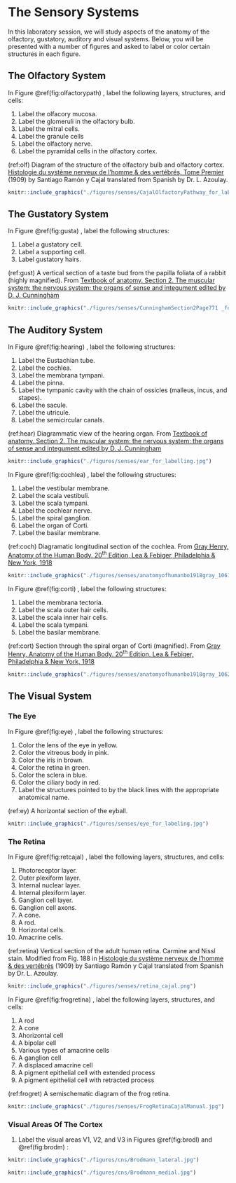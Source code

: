 # The Sensory Systems

In this laboratory session, we will study aspects of the anatomy of the olfactory, gustatory, auditory and visual systems. Below, you will be presented with a number of figures and asked to label or color certain structures in each figure.

## The Olfactory System

In Figure \@ref(fig:olfactorypath) , label the following layers, structures, and cells:

1. Label the olfacory mucosa.
1. Label the glomeruli in the olfactory bulb.
1. Label the mitral cells.
1. Label the granule cells
1. Label the olfactory nerve.
1. Label the pyramidal cells in the olfactory cortex.


(ref:olf) Diagram of the structure of the olfactory bulb and olfactory cortex. [Histologie du système nerveux de l'homme & des vertébrés, Tome Premier](https://wellcomelibrary.org/item/b2129592x#?c=0&m=0&s=0&cv=14&z=0%2C-3.48%2C1%2C8.6591) (1909) by Santiago Ramón y Cajal translated from Spanish by Dr. L. Azoulay.

```r
knitr::include_graphics("./figures/senses/CajalOlfactoryPathway_for_labeling.jpg")
```

## The Gustatory System

In Figure \@ref(fig:gusta) , label the following structures:

1. Label a gustatory cell.
1. Label a supporting cell.
1. Label gustatory hairs.

(ref:gust) A vertical section of a taste bud from the papilla foliata of a rabbit (highly magnified). From [Textbook of anatomy. Section 2. The muscular system: the nervous system: the organs of sense and integument edited by D. J. Cunningham](https://wellcomelibrary.org/item/b21271070) 


```r
knitr::include_graphics("./figures/senses/CunninghamSection2Page771 _for_labelling.jpg")
```

## The Auditory System

In Figure \@ref(fig:hearing) , label the following structures:

1. Label the Eustachian tube.
1. Label the cochlea.
1. Label the membrana tympani.
1. Label the pinna.
1. Label the tympanic cavity with the chain of ossicles (malleus, incus, and stapes).
1. Label the sacule.
1. Label the utricule.
1. Label the semicircular canals.


(ref:hear) Diagrammatic view of the hearing organ. From [Textbook of anatomy. Section 2. The muscular system: the nervous system: the organs of sense and integument edited by D. J. Cunningham](https://wellcomelibrary.org/item/b21271070) 

```r
knitr::include_graphics("./figures/senses/ear_for_labelling.jpg")
```

In Figure \@ref(fig:cochlea) , label the following structures:

1. Label the vestibular membrane.
1. Label the scala vestibuli.
1. Label the scala tympani.
1. Label the cochlear nerve.
1. Label the spiral ganglion.
1. Label the organ of Corti.
1. Label the basilar membrane.

(ref:coch) Diagramatic longitudinal section of the cochlea. From [Gray Henry, Anatomy of the Human Body. 20^th^ Edition, Lea & Febiger, Philadelphia & New York, 1918](https://archive.org/details/anatomyofhumanbo1918gray/page/n6/mode/2up) 


```r
knitr::include_graphics("./figures/senses/anatomyofhumanbo1918gray_1061_for_labelling.jpg")
```

In Figure \@ref(fig:corti) , label the following structures:

1. Label the membrana tectoria.
1. Label the scala outer hair cells.
1. Label the scala inner hair cells.
1. Label the scala tympani.
1. Label the basilar membrane.

(ref:cort) Section through the spiral organ of Corti (magnified). From [Gray Henry, Anatomy of the Human Body. 20^th^ Edition, Lea & Febiger, Philadelphia & New York, 1918](https://archive.org/details/anatomyofhumanbo1918gray/page/n6/mode/2up) 


```r
knitr::include_graphics("./figures/senses/anatomyofhumanbo1918gray_1062_for_labelling.jpg")
```

## The Visual System

### The Eye

In Figure \@ref(fig:eye) , label the following structures:

1. Color the lens of the eye in yellow. 
1. Color the vitreous body in pink. 
1. Color the iris in brown.
1. Color the retina in green.
1. Color the sclera in blue.
1. Color the ciliary body in red.
1. Label the structures pointed to by the black lines with the appropriate anatomical name.

(ref:ey) A horizontal section of the eyball. 

```r
knitr::include_graphics("./figures/senses/eye_for_labeling.jpg")
```

### The Retina 

In Figure \@ref(fig:retcajal) , label the following layers, structures, and cells:

1. Photoreceptor layer.
2. Outer plexiform layer.
3. Internal nuclear layer.
4. Internal plexiform layer.
5. Ganglion cell layer.
6. Ganglion cell axons.
7. A cone.
8. A rod.
9. Horizontal cells.
10. Amacrine cells. 


(ref:retina) Vertical section of the adult human retina. Carmine and Nissl stain. Modified from Fig. 188 in [Histologie du système nerveux de l'homme & des vertébrés](https://wellcomelibrary.org/item/b2129592x#?c=0&m=0&s=0&cv=0&z=-0.9137%2C-0.0887%2C2.8274%2C1.7747) (1909) by Santiago Ramón y Cajal translated from Spanish by Dr. L. Azoulay.

```r
knitr::include_graphics("./figures/senses/retina_cajal.png")
```

In Figure \@ref(fig:frogretina) , label the following layers, structures, and cells:

1. A rod
1. A cone
1. Ahorizontal cell
1. A bipolar cell
1. Various types of amacrine cells
1. A ganglion cell
1. A displaced amacrine cell
1. A pigment epithelial cell with extended process
1. A pigment epithelial cell with retracted process

(ref:frogret) A semischematic diagram of the frog retina. 

```r
knitr::include_graphics("./figures/senses/FrogRetinaCajalManual.jpg")
```

### Visual Areas Of The Cortex

1. Label the visual areas V1, V2, and V3 in Figures \@ref(fig:brodl) and \@ref(fig:brodm) :


```r
knitr::include_graphics("./figures/cns/Brodmann_lateral.jpg")
```


```r
knitr::include_graphics("./figures/cns/Brodmann_medial.jpg")
```

